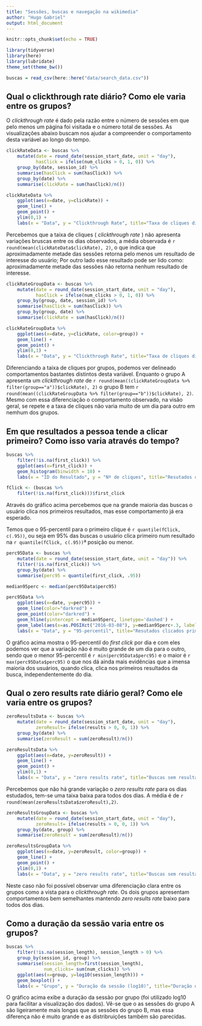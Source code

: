 ```yaml
---
title: "Sessões, buscas e navegação na wikimedia"
author: "Hugo Gabriel"
output: html_document
---
```


```r
knitr::opts_chunk$set(echo = TRUE)

library(tidyverse)
library(here)
library(lubridate)
theme_set(theme_bw())
```


```r
buscas = read_csv(here::here("data/search_data.csv"))
```

## Qual o clickthrough rate diário? Como ele varia entre os grupos?

O _clickthrough rate_ é dado pela razão entre o número de sessões em que pelo menos um página foi visitada e o número total de sessões. As visualizações abaixo buscam nos ajudar a compreender o comportamento desta variável ao longo do tempo.

```r

clickRateData <- buscas %>%
    mutate(date = round_date(session_start_date, unit = "day"),
           hasClick = ifelse(num_clicks > 0, 1, 0)) %>%
    group_by(date, session_id) %>%
    summarise(hasClick = sum(hasClick)) %>% 
    group_by(date) %>%
    summarise(clickRate = sum(hasClick)/n())

clickRateData %>%
    ggplot(aes(x=date, y=clickRate)) +
    geom_line() +
    geom_point() +
    ylim(0,1) +
    labs(x = "Data", y = "Clickthrough Rate", title="Taxa de cliques diária")

```

Percebemos que a taixa de cliques ( _clickthrough rate_ ) não apresenta variações bruscas entre os dias observados, a média observada é `r round(mean(clickRateData$clickRate), 2)`, o que indica que aproximadamente metade das sessões retorna pelo menos um resultado de interesse do usuário; Por outro lado esse resultado pode ser lido como: aproximadamente metade das sessões não retorna nenhum resultado de interesse.

```r

clickRateGroupData <- buscas %>%
    mutate(date = round_date(session_start_date, unit = "day"),
           hasClick = ifelse(num_clicks > 0, 1, 0)) %>%
    group_by(group, date, session_id) %>%
    summarise(hasClick = sum(hasClick)) %>% 
    group_by(group, date) %>%
    summarise(clickRate = sum(hasClick)/n())

clickRateGroupData %>%
    ggplot(aes(x=date, y=clickRate, color=group)) +
    geom_line() +
    geom_point() +
    ylim(0,1) +
    labs(x = "Data", y = "Clickthrough Rate", title="Taxa de cliques diária", subtitle="Por Grupo", color="Grupo")
```

Diferenciando a taixa de cliques por grupos, podemos ver delineado comportamentos bastantes distintos desta variável. Enquanto o grupo A apresenta um _clickthrough rate_ de `r round(mean((clickRateGroupData %>% filter(group=="a"))$clickRate), 2)` o grupo B tem `r round(mean((clickRateGroupData %>% filter(group=="b"))$clickRate), 2)`. Mesmo com essa diferenciação o comportamento observado, na visão geral, se repete e a taxa de cliques não varia muito de um dia para outro em nemhum dos grupos.

## Em que resultados a pessoa tende a clicar primeiro? Como isso varia através do tempo?

```r
buscas %>%
    filter(!is.na(first_click)) %>%
    ggplot(aes(x=first_click)) +
    geom_histogram(binwidth = 10) +
    labs(x = "ID do Resultado", y = "Nº de cliques", title="Resutados clicados primeiro")

fClick <- (buscas %>%
    filter(!is.na(first_click)))$first_click
```
Através do gráfico acima percebemos que na grande maioria das buscas o usuário clica nos primeiros resultados, mas esse comportamento já era esperado.

Temos que o 95-percentil para o primeiro clique é `r quantile(fClick, c(.95))`, ou seja em 95% das buscas o usuário clica primeiro num resultado na `r quantile(fClick, c(.95))`ª posição ou menor.

```r
perc95Data <- buscas %>%
    mutate(date = round_date(session_start_date, unit = "day")) %>%
    filter(!is.na(first_click)) %>%
    group_by(date) %>%
    summarise(perc95 = quantile(first_click, .95))

median95perc <- median(perc95Data$perc95)

perc95Data %>%
    ggplot(aes(x=date, y=perc95)) +
    geom_line(color="darkred") +
    geom_point(color="darkred") +
    geom_hline(yintercept = median95perc, linetype='dashed') +
    geom_label(aes(x=as.POSIXct("2016-03-08"), y=median95perc+.3, label=paste("Mediana: ", median95perc)), color="darkblue") +
    labs(x = "Data", y = "95-percentil", title="Resutados clicados primeiro", subtitle="Por dia")

```

O gráfico acima mostra o 95-percentil do _first click_ por dia e com eles podemos ver que a variação não é muito grande de um dia para o outro, sendo que o menor 95-percentil é `r min(perc95Data$perc95)` e o maior é `r max(perc95Data$perc95)` o que nos dá ainda mais evidências que a imensa maioria dos usuários, quando clica, clica nos primeiros resultados da busca, independentemente do dia.

## Qual o zero results rate diário geral? Como ele varia entre os grupos?

```r
zeroResultsData <- buscas %>%
    mutate(date = round_date(session_start_date, unit = "day"),
           zeroResult= ifelse(results > 0, 0, 1)) %>%
    group_by(date) %>%
    summarise(zeroResult = sum(zeroResult)/n())

zeroResultsData %>%
    ggplot(aes(x=date, y=zeroResult)) +
    geom_line() +
    geom_point() +
    ylim(0,1) +
    labs(x = "Data", y = "zero results rate", title="Buscas sem resultado")
```

Percebemos que não há grande variação o _zero results rate_ para os dias estudados, tem-se uma taixa baixa para todos dos dias. A média é de `r round(mean(zeroResultsData$zeroResult),2)`.

```r
zeroResultsGroupData <- buscas %>%
    mutate(date = round_date(session_start_date, unit = "day"),
           zeroResult= ifelse(results > 0, 0, 1)) %>%
    group_by(date, group) %>%
    summarise(zeroResult = sum(zeroResult)/n())

zeroResultsGroupData %>%
    ggplot(aes(x=date, y=zeroResult, color=group)) +
    geom_line() +
    geom_point() +
    ylim(0,1) +
    labs(x = "Data", y = "zero results rate", title="Buscas sem resultado", subtitle="Por grupo", color="Grupo")
```

Neste caso não foi possível observar uma diferenciação clara entre os grupos como a vista para o _clickthrough rate_. Os dois grupos apresentam comportamentos bem semelhantes mantendo _zero results rate_ baixo para todos dos dias.

## Como a duração da sessão varia entre os grupos?

```r
buscas %>%
    filter(!is.na(session_length), session_length > 0) %>%
    group_by(session_id, group) %>%
    summarise(session_length=first(session_length),
              num_clicks= sum(num_clicks)) %>%
    ggplot(aes(x=group, y=log10(session_length))) +
    geom_boxplot() +
    labs(x = "Grupo", y = "Duração da sessão (log10)", title="Duração da sessão", subtitle="Por grupo")

```

O gráfico acima exibe a duração da sessão por grupo (foi utilizado log10 para facilitar a visualização dos dados). Vê-se que o as sessões do grupo A são ligeiramente mais longas que as sessões do grupo B, mas essa diferença não é muito grande e as distribruições também são parecidas. 



